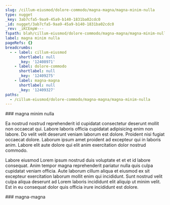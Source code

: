 ```yaml
---
slug: /cillum-eiusmod/dolore-commodo/magna-magna/magna-minim-nulla
type: nugget
_key: 3ab7cfa5-9aa9-45a9-b140-1831ba02cdc0
_id: nugget/3ab7cfa5-9aa9-45a9-b140-1831ba02cdc0
_rev: _iKCEmpW---
fspath: blah/cillum-eiusmod/dolore-commodo/magna-magna/magna-minim-nulla.md
label: magna minim nulla
pageRefs: {}
breadcrumbs:
  - - label: cillum-eiusmod
      shortlabel: null
      _key: '12408971'
    - label: dolore-commodo
      shortlabel: null
      _key: '12409275'
    - label: magna-magna
      shortlabel: null
      _key: '12409327'
paths:
  - /cillum-eiusmod/dolore-commodo/magna-magna/magna-minim-nulla
---
```


<NuggetArea>
<Nugget slug="/cillum-eiusmod/dolore-commodo/magna-magna/magna-minim-nulla" type="nugget" _key="3ab7cfa5-9aa9-45a9-b140-1831ba02cdc0" _id="nugget/3ab7cfa5-9aa9-45a9-b140-1831ba02cdc0" _rev="_iKCEmpW---" fspath="blah/cillum-eiusmod/dolore-commodo/magna-magna/magna-minim-nulla.md" label="magna minim nulla" paths="/cillum-eiusmod/dolore-commodo/magna-magna/magna-minim-nulla">
<NuggetBody>
### magna minim nulla

Ea nostrud nostrud reprehenderit id cupidatat consectetur deserunt mollit non occaecat qui. Labore laboris officia cupidatat adipisicing enim non labore. Do velit velit deserunt veniam laborum est dolore. Proident nisi fugiat occaecat dolore. Laborum ipsum amet proident ad excepteur qui in laboris anim. Labore elit aute dolore qui elit anim exercitation dolor nostrud commodo.

Labore eiusmod Lorem ipsum nostrud duis voluptate et et et id labore consequat. Anim tempor magna reprehenderit pariatur nulla quis culpa cupidatat veniam officia. Aute laborum cillum aliqua et eiusmod ex sit excepteur exercitation laborum mollit enim qui incididunt. Sunt nostrud velit culpa aliqua deserunt ad Lorem laboris incididunt elit aliquip ut minim velit. Est in eu consequat dolor quis officia irure incididunt est dolore.

</NuggetBody>
<Breadcrumbs>
<Crumbs>
<Crumb _key="12408971" label="cillum-eiusmod" /><Crumb _key="12409275" label="dolore-commodo" /><Crumb _key="12409327" label="magna-magna" />
</Crumbs>
</Breadcrumbs>
</Nugget>

<NuggetsInbound>
</NuggetsInbound>
<NuggetsOutbound>
</NuggetsOutbound>
</NuggetArea>
<PassagesInbound>
<Passage direction="inbound" type="passage" _key="12409327" _id="passage/12409327" _rev="_iKCEmpO--A" label="magna-magna" passage="magna-magna" fspath="blah/cillum-eiusmod/dolore-commodo/magna-magna" paths="/cillum-eiusmod/dolore-commodo/magna-magna" slug="/cillum-eiusmod/dolore-commodo/magna-magna">
<NuggetBody>
### magna-magna

</NuggetBody>
<Breadcrumbs>
<Crumbs>
<Crumb _key="12408971" label="cillum-eiusmod" /><Crumb _key="12409275" label="dolore-commodo" />
</Crumbs>
</Breadcrumbs>
</Passage>

</PassagesInbound>
<PassagesOutbound>
</PassagesOutbound>